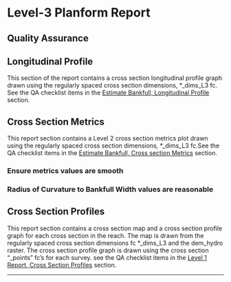



# Level-3 Planform Report {#L3_report_qa}

## Quality Assurance 

## Longitudinal Profile
This section of the report contains a cross section longitudinal profile graph drawn using the regularly spaced cross section dimensions, *_dims_L3 fc. See the QA checklist items in the [Estimate Bankfull, Longitudinal Profile](#estimate_bankfull_long_profile) section. 

## Cross Section Metrics
This report section contains a Level 2 cross section metrics plot drawn using the regularly spaced cross section dimensions, *_dims_L3 fc.See the QA checklist items in the [Estimate Bankfull, Cross section Metrics](#estimate_bankfull_xs_metrics) section.

### Ensure metrics values are smooth

### Radius of Curvature to Bankfull Width values are reasonable

## Cross Section Profiles
This report section contains a cross section map and a cross section profile graph for each cross section in the reach. The map is drawn from the regularly spaced cross section dimensions fc *_dims_L3 and the dem_hydro raster. The cross section profile graph is drawn using the cross section "_points" fc's for each survey. see the QA checklist items in the [Level 1 Report, Cross Section Profiles](#L1_xs_profiles) section. 


***
